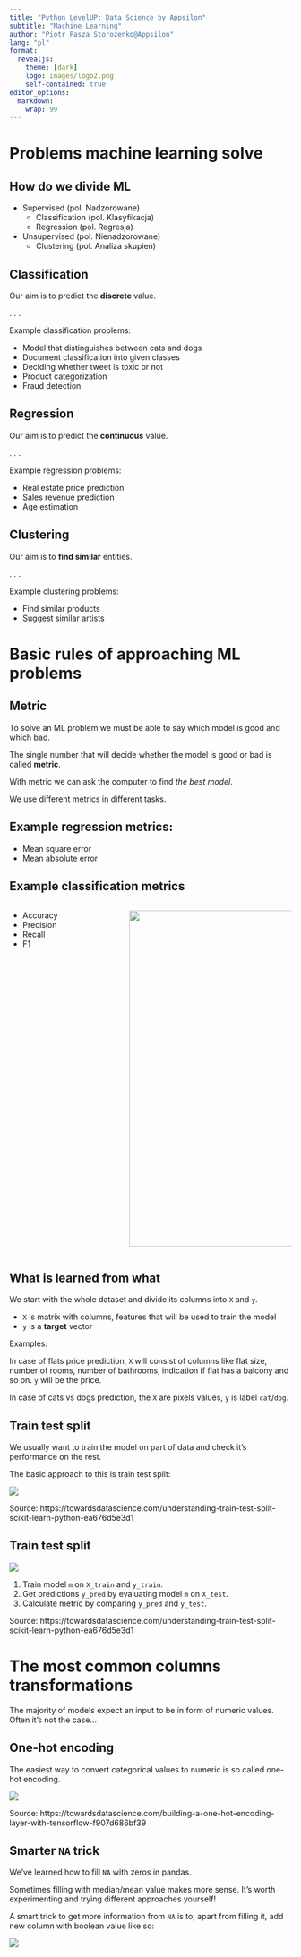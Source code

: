 ```yaml
---
title: "Python LevelUP: Data Science by Appsilon"
subtitle: "Machine Learning"
author: "Piotr Pasza Storożenko@Appsilon"
lang: "pl"
format: 
  revealjs:
    theme: [dark]
    logo: images/logo2.png
    self-contained: true
editor_options: 
  markdown: 
    wrap: 99
---
```


# Problems machine learning solve

## How do we divide ML

- Supervised (pol. Nadzorowane)
  - Classification (pol. Klasyfikacja)
  - Regression (pol. Regresja)
- Unsupervised (pol. Nienadzorowane)
  - Clustering (pol. Analiza skupień)

## Classification

Our aim is to predict the **discrete** value.

. . .

Example classification problems:

- Model that distinguishes between cats and dogs
- Document classification into given classes
- Deciding whether tweet is toxic or not
- Product categorization
- Fraud detection

## Regression

Our aim is to predict the **continuous** value.

. . .

Example regression problems:

- Real estate price prediction
- Sales revenue prediction
- Age estimation

## Clustering

Our aim is to **find similar** entities.

. . .

Example clustering problems:

- Find similar products
- Suggest similar artists

# Basic rules of approaching ML problems

## Metric

To solve an ML problem we must be able to say which model is good and which bad.

The single number that will decide whether the model is good or bad is called **metric**.

With metric we can ask the computer to find _the best model_.

We use different metrics in different tasks.

## Example regression metrics:

- Mean square error
- Mean absolute error

## Example classification metrics

:::: {.columns}

::: {.column width="40%"}
- Accuracy
- Precision
- Recall
- F1

:::

::: {.column width="60%"}
![](images/Precisionrecall.png){height="600"}

:::

::::

## What is learned from what{.smaller}

We start with the whole dataset and divide its columns into `X` and `y`.

- `X` is matrix with columns, features that will be used to train the model
- `y` is a **target** vector

Examples:

In case of flats price prediction, `X` will consist of columns like flat size, number of rooms, number of bathrooms, indication if flat has a balcony and so on. `y` will be the price.

In case of cats vs dogs prediction, the `X` are pixels values, `y` is label `cat`/`dog`.

## Train test split

We usually want to train the model on part of data and check it's performance on the rest.

The basic approach to this is train test split:

![](images/traintest.png)

:::{.footer}
Source: https://towardsdatascience.com/understanding-train-test-split-scikit-learn-python-ea676d5e3d1
:::


## Train test split{.smaller}

![](images/traintest.png)

1. Train model `m` on `X_train` and `y_train`.
2. Get predictions `y_pred` by evaluating model `m` on `X_test`.
3. Calculate metric by comparing `y_pred` and `y_test`.

:::{.footer}
Source: https://towardsdatascience.com/understanding-train-test-split-scikit-learn-python-ea676d5e3d1
:::

# The most common columns transformations

The majority of models expect an input to be in form of numeric values.
Often it's not the case...

## One-hot encoding

The easiest way to convert categorical values to numeric is so called one-hot encoding.

![](images/onehot.png)

:::{.footer}
Source: https://towardsdatascience.com/building-a-one-hot-encoding-layer-with-tensorflow-f907d686bf39
:::

## Smarter `NA` trick{.smaller}

We've learned how to fill `NA` with zeros in pandas.

Sometimes filling with median/mean value makes more sense.
It's worth experimenting and trying different approaches yourself! 

A smart trick to get more information from `NA` is to, apart from filling it, add new column with boolean value like so:

![](images/NA_trick.png)